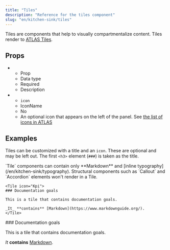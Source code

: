 ```yaml
---
title: "Tiles"
description: "Reference for the tiles component"
slug: "en/kitchen-sink/tiles"
---
```


Tiles are components that help to visually compartmentalize content. Tiles render to [ATLAS Tiles](https://atlas.adeven.com/docs/components/Tile).

## Props

<ListTable search resizable>

-  -  Prop
   -  Data type
   -  Required
   -  Description
-  -  `icon`
   -  IconName
   -  No
   -  An optional icon that appears on the left of the panel. See [the list of icons in ATLAS](https://atlas.adeven.com/docs/components/Icon#available-icons)

</ListTable>

## Examples

Tiles can be customized with a title and an `icon`. These are optional and may be left out. The first `<h3>` element (`###`) is taken as the title.

<Callout type="important">
`Tile` components can contain only **Markdown** and [inline typography](/en/kitchen-sink/typography). Structural components such as `Callout` and `Accordion` elements won't render in a Tile.
</Callout>

```mdx
<Tile icon="Kpi">
### Documentation goals

This is a tile that contains documentation goals.

_It_ **contains** [Markdown](https://www.markdownguide.org/).
</Tile>
```

<Tile icon="Kpi">
### Documentation goals

This is a tile that contains documentation goals.

_It_ **contains** [Markdown](https://www.markdownguide.org/).
</Tile>
